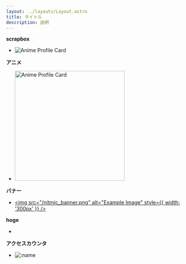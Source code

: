 ```yaml
---
layout: ../layouts/Layout.astro
title: タイトル
description: 説明
---
```



**scrapbox**
- <img src="https://pixe.la/v1/users/dokudami/graphs/dokudamibox.svg" alt="Anime Profile Card" />

**アニメ**
- <a href="https://annict.com/@dokudami/watching" target="_blank" rel="noopener noreferrer"><img src="https://annict-profile-card.us.aldryn.io/watching/dokudami?season=all#.svg?season=all" style="width: 300px;" alt="Anime Profile Card" /></a>

**バナー**
- <a href="https://nitmic.club.nitech.ac.jp/"><img src="/nitmic_banner.png" alt="Example Image" style={{ width: '300px' }} /></a>

**hoge**
- <div style={{ width: '44%', margin: '0 0' }}><YouTube id="BEyPwZgyrFE" /></div>

**アクセスカウンタ**
- ![:name](https://count.getloli.com/@dokudamibox.net?name=dokudamibox.net&theme=green&padding=7&offset=0&align=top&scale=1&pixelated=1&darkmode=0)